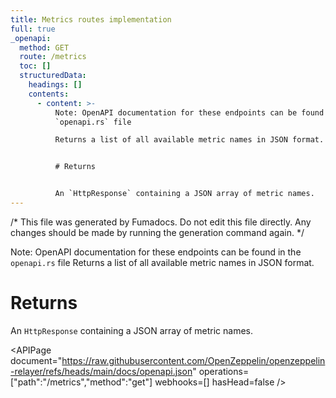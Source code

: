 ```yaml
---
title: Metrics routes implementation
full: true
_openapi:
  method: GET
  route: /metrics
  toc: []
  structuredData:
    headings: []
    contents:
      - content: >-
          Note: OpenAPI documentation for these endpoints can be found in the
          `openapi.rs` file

          Returns a list of all available metric names in JSON format.


          # Returns


          An `HttpResponse` containing a JSON array of metric names.
---
```


/* This file was generated by Fumadocs. Do not edit this file directly. Any changes should be made by running the generation command again. */

Note: OpenAPI documentation for these endpoints can be found in the `openapi.rs` file
Returns a list of all available metric names in JSON format.

# Returns

An `HttpResponse` containing a JSON array of metric names.

<APIPage document="https://raw.githubusercontent.com/OpenZeppelin/openzeppelin-relayer/refs/heads/main/docs/openapi.json" operations=["path":"/metrics","method":"get"] webhooks=[] hasHead=false />
